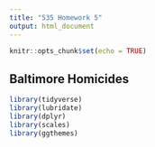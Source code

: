 ```yaml
---
title: "535 Homework 5"
output: html_document
---
```


```r
knitr::opts_chunk$set(echo = TRUE)
```

## Baltimore Homicides

```r
library(tidyverse)
library(lubridate)
library(dplyr)
library(scales)
library(ggthemes)

```
